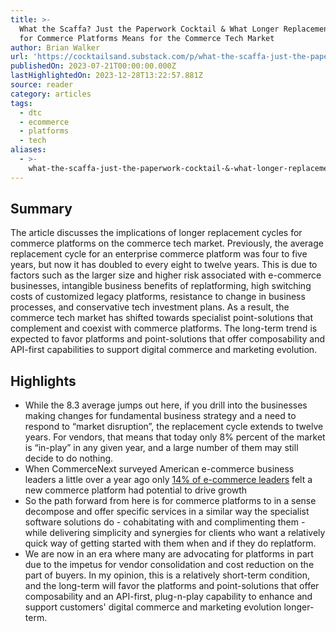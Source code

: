 ```yaml
---
title: >-
  What the Scaffa? Just the Paperwork Cocktail & What Longer Replacement Cycles
  for Commerce Platforms Means for the Commerce Tech Market
author: Brian Walker
url: 'https://cocktailsand.substack.com/p/what-the-scaffa-just-the-paperwork'
publishedOn: 2023-07-21T00:00:00.000Z
lastHighlightedOn: 2023-12-28T13:22:57.881Z
source: reader
category: articles
tags:
  - dtc
  - ecommerce
  - platforms
  - tech
aliases:
  - >-
    what-the-scaffa-just-the-paperwork-cocktail-&-what-longer-replacement-cycles-for-commerce-platforms-means-for-the-commerce-tech-market
---
```

## Summary

The article discusses the implications of longer replacement cycles for commerce platforms on the commerce tech market. Previously, the average replacement cycle for an enterprise commerce platform was four to five years, but now it has doubled to every eight to twelve years. This is due to factors such as the larger size and higher risk associated with e-commerce businesses, intangible business benefits of replatforming, high switching costs of customized legacy platforms, resistance to change in business processes, and conservative tech investment plans. As a result, the commerce tech market has shifted towards specialist point-solutions that complement and coexist with commerce platforms. The long-term trend is expected to favor platforms and point-solutions that offer composability and API-first capabilities to support digital commerce and marketing evolution.

## Highlights
- While the 8.3 average jumps out here, if you drill into the businesses making changes for fundamental business strategy and a need to respond to “market disruption”, the replacement cycle extends to twelve years. For vendors, that means that today only 8% percent of the market is “in-play” in any given year, and a large number of them may still decide to do nothing.
- When CommerceNext surveyed American e-commerce business leaders a little over a year ago only [14% of e-commerce leaders](https://commercenext.com/2022-digital-trends-investment-priorities/) felt a new commerce platform had potential to drive growth
- So the path forward from here is for commerce platforms to in a sense decompose and offer specific services in a similar way the specialist software solutions do - cohabitating with and complimenting them - while delivering simplicity and synergies for clients who want a relatively quick way of getting started with them when and if they do replatform.
- We are now in an era where many are advocating for platforms in part due to the impetus for vendor consolidation and cost reduction on the part of buyers. In my opinion, this is a relatively short-term condition, and the long-term will favor the platforms and point-solutions that offer composability and an API-first, plug-n-play capability to enhance and support customers' digital commerce and marketing evolution longer-term.
